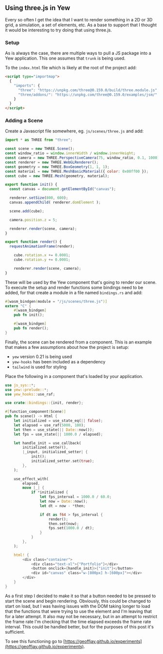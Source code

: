 ## Using three.js in Yew

Every so often I get the idea that I want to render something in a 2D or 3D
grid, a simulation, a set of elements, etc. As a base to support that I thought
it would be interesting to try doing that using three.js.

### Setup

As is always the case, there are multiple ways to pull a JS package into a Yew
application. This one assumes that `trunk` is being used.

To the `index.html` file which is likely at the root of the project add:

```html
<script type="importmap">
  {
    "imports": {
      "three": "https://unpkg.com/three@0.159.0/build/three.module.js",
      "three/addons/": "https://unpkg.com/three@0.159.0/examples/jsm/"
    }
  }
</script>
```

### Adding a Scene

Create a Javascript file somewhere, eg. `js/scenes/three.js` and add:

```javascript
import * as THREE from "three";

const scene = new THREE.Scene();
const window_ratio = window.innerWidth / window.innerHeight;
const camera = new THREE.PerspectiveCamera(75, window_ratio, 0.1, 1000);
const renderer = new THREE.WebGLRenderer();
const geometry = new THREE.BoxGeometry(1, 1, 1);
const material = new THREE.MeshBasicMaterial({ color: 0x00ff00 });
const cube = new THREE.Mesh(geometry, material);

export function init() {
  const canvas = document.getElementById("canvas");

  renderer.setSize(800, 600);
  canvas.appendChild( renderer.domElement );

  scene.add(cube);

  camera.position.z = 5;

  renderer.render(scene, camera);
}

export function render() {
  requestAnimationFrame(render);

	cube.rotation.x += 0.0001;
	cube.rotation.y += 0.0001;

	renderer.render(scene, camera);
}
```

These will be used by the Yew component that's going to render our scene. To
execute the setup and render functions some bindings need to be added, for that
create a module in a file named `bindings.rs` and add:

```rust
#[wasm_bindgen(module = "/js/scenes/three.js")]
extern "C" {
    #[wasm_bindgen]
    pub fn init();

    #[wasm_bindgen]
    pub fn render();
}
```

Finally, the scene can be rendered from a component. This is an example that
makes a few assumptions about how the project is setup:

- `yew` version 0.21 is being used
- `yew-hooks` has been included as a dependency
- `tailwind` is used for styling

Place the following in a component that's loaded by your application.

```rust
use js_sys::*;
use yew::prelude::*;
use yew_hooks::use_raf;

use crate::bindings::{init, render};

#[function_component(Scene)]
pub fn scene() -> Html {
    let initialized = use_state_eq(|| false);
    let elapsed = use_raf(5000, 100);
    let then = use_state(|| Date::now());
    let fps = use_state(|| 1000.0 / elapsed);

    let handle_init = use_callback(
        initialized.setter(),
        |_input, initialized_setter| {
            init();
            initialized_setter.set(true);
        },
    );

    use_effect_with(
        elapsed,
        move |_| {
            if *initialized {
                let fps_interval = 1000.0 / 60.0;
                let now = Date::now();
                let dt = now - *then;

                if dt as f64 > fps_interval {
                    render();
                    then.set(now);
                    fps.set(1000.0 / dt);
                }
            }
        },
    );

    html! {
        <div class="container">
            <div class="text-xl">{"Portfolio"}</div>
            <button onclick={handle_init}>{"init"}</button>
            <div id="canvas" class="w-[800px] h-[600px]"></div>
        </div>
    }
}
```

As a first step I decided to make it so that a button needed to be pressed to
start the scene and begin rendering. Obviously, this could be changed to start
on load, but I was having issues with the DOM taking longer to load that the
functions that were trying to use the element and I'm leaving that for a later
attempt. It also may not be necessary, but in an attempt to restrict the frame
rate I'm checking that the time elapsed exceeds the frame rate interval. This
could be handled better, but for the purposes of this post it's sufficient.

To see this functioning go to [https://geoffjay.github.io/experiments](https://geoffjay.github.io/experiments).

